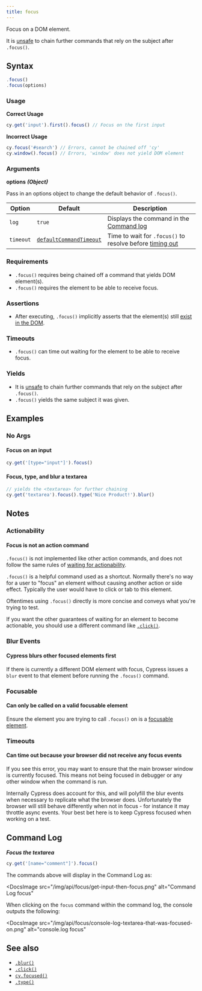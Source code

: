 ```yaml
---
title: focus
---
```


Focus on a DOM element.

It is [unsafe](/guides/core-concepts/retry-ability#Only-queries-are-retried) to
chain further commands that rely on the subject after `.focus()`.

## Syntax

```javascript
.focus()
.focus(options)
```

### Usage

**<Icon name="check-circle" color="green" /> Correct Usage**

```javascript
cy.get('input').first().focus() // Focus on the first input
```

**<Icon name="exclamation-triangle" color="red" /> Incorrect Usage**

```javascript
cy.focus('#search') // Errors, cannot be chained off 'cy'
cy.window().focus() // Errors, 'window' does not yield DOM element
```

### Arguments

**<Icon name="angle-right" /> options** **_(Object)_**

Pass in an options object to change the default behavior of `.focus()`.

| Option    | Default                                                              | Description                                                                              |
| --------- | -------------------------------------------------------------------- | ---------------------------------------------------------------------------------------- |
| `log`     | `true`                                                               | Displays the command in the [Command log](/guides/core-concepts/cypress-app#Command-Log) |
| `timeout` | [`defaultCommandTimeout`](/guides/references/configuration#Timeouts) | Time to wait for `.focus()` to resolve before [timing out](#Timeouts)                    |

### Requirements [<Icon name="question-circle"/>](/guides/core-concepts/introduction-to-cypress#Chains-of-Commands)

- `.focus()` requires being chained off a command that yields DOM element(s).
- `.focus()` requires the element to be able to receive focus.

### Assertions [<Icon name="question-circle"/>](/guides/core-concepts/introduction-to-cypress#Assertions)

- After executing, `.focus()` implicitly asserts that the element(s) still
  [exist in the DOM](/guides/core-concepts/introduction-to-cypress#Default-Assertions).

### Timeouts [<Icon name="question-circle"/>](/guides/core-concepts/introduction-to-cypress#Timeouts)

- `.focus()` can time out waiting for the element to be able to receive focus.

### Yields [<Icon name="question-circle"/>](/guides/core-concepts/introduction-to-cypress#Subject-Management)

- It is [unsafe](/guides/core-concepts/retry-ability#Only-queries-are-retried)
  to chain further commands that rely on the subject after `.focus()`.
- `.focus()` yields the same subject it was given.

## Examples

### No Args

#### Focus on an input

```javascript
cy.get('[type="input"]').focus()
```

#### Focus, type, and blur a textarea

```javascript
// yields the <textarea> for further chaining
cy.get('textarea').focus().type('Nice Product!').blur()
```

## Notes

### Actionability

#### Focus is not an action command

`.focus()` is not implemented like other action commands, and does not follow
the same rules of
[waiting for actionability](/guides/core-concepts/interacting-with-elements).

`.focus()` is a helpful command used as a shortcut. Normally there's no way for
a user to "focus" an element without causing another action or side effect.
Typically the user would have to click or tab to this element.

Oftentimes using `.focus()` directly is more concise and conveys what you're
trying to test.

If you want the other guarantees of waiting for an element to become actionable,
you should use a different command like [`.click()`](/api/commands/click).

### Blur Events

#### Cypress blurs other focused elements first

If there is currently a different DOM element with focus, Cypress issues a
`blur` event to that element before running the `.focus()` command.

### Focusable

#### Can only be called on a valid focusable element

Ensure the element you are trying to call `.focus()` on is a
[focusable element](https://www.w3.org/TR/html5/editing.html#focusable).

### Timeouts

#### Can time out because your browser did not receive any focus events

If you see this error, you may want to ensure that the main browser window is
currently focused. This means not being focused in debugger or any other window
when the command is run.

Internally Cypress does account for this, and will polyfill the blur events when
necessary to replicate what the browser does. Unfortunately the browser will
still behave differently when not in focus - for instance it may throttle async
events. Your best bet here is to keep Cypress focused when working on a test.

## Command Log

**_Focus the textarea_**

```javascript
cy.get('[name="comment"]').focus()
```

The commands above will display in the Command Log as:

<DocsImage
  src="/img/api/focus/get-input-then-focus.png"
  alt="Command Log focus"
></DocsImage>

When clicking on the `focus` command within the command log, the console outputs
the following:

<DocsImage
  src="/img/api/focus/console-log-textarea-that-was-focused-on.png"
  alt="console.log focus"
></DocsImage>

## See also

- [`.blur()`](/api/commands/blur)
- [`.click()`](/api/commands/click)
- [`cy.focused()`](/api/commands/focused)
- [`.type()`](/api/commands/type)
